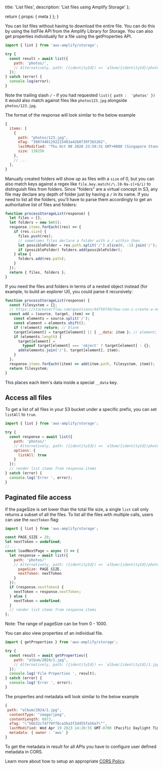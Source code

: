   title: 'List files',
  description: 'List files using Amplify Storage'
};

  return {
    props: {
      meta
    }
  };
}

<BlockSwitcher>
<Block name="List Files">
You can list files without having to download the entire file. You can do this by using the listFile API from the Amplify Library for Storage. You can also get properties individually for a file using the getProperties API.

```javascript
import { list } from 'aws-amplify/storage';

try {
  const result = await list({
    path: 'photos/',
    // Alternatively, path: ({identityId}) => `album/{identityId}/photos/`
  });
} catch (error) {
  console.log(error);
}
```

Note the trailing slash `/` - if you had requested `list({ path :  'photos' })` it would also match against files like `photos123.jpg` alongside `photos/123.jpg`.

The format of the response will look similar to the below example

```js
{
  items: [
    {
      path: "photos/123.jpg",
      eTag: "30074401292215403a42b0739f3b5262",
      lastModified: "Thu Oct 08 2020 23:59:31 GMT+0800 (Singapore Standard Time)",
      size: 138256
    },
    // ...
  ],
}
```

Manually created folders will show up as files with a `size` of 0, but you can also match keys against a regex like `file.key.match(/\.[0-9a-z]+$/i)` to distinguish files from folders. Since "folders" are a virtual concept in S3, any file may declare any depth of folder just by having a `/` in its name. If you need to list all the folders, you'll have to parse them accordingly to get an authoritative list of files and folders:

```js
function processStorageList(response) {
  let files = [];
  let folders = new Set();
  response.items.forEach((res) => {
    if (res.size) {
      files.push(res);
      // sometimes files declare a folder with a / within then
      let possibleFolder = res.path.split('/').slice(0, -1).join('/');
      if (possibleFolder) folders.add(possibleFolder);
    } else {
      folders.add(res.path);
    }
  });
  return { files, folders };
}
```

If you need the files and folders in terms of a nested object instead (for example, to build an explorer UI), you could parse it recursively:

```js
function processStorageList(response) {
  const filesystem = {};
  // https://stackoverflow.com/questions/44759750/how-can-i-create-a-nested-object-representation-of-a-folder-structure
  const add = (source, target, item) => {
    const elements = source.split('/');
    const element = elements.shift();
    if (!element) return; // blank
    target[element] = target[element] || { __data: item }; // element;
    if (elements.length) {
      target[element] =
        typeof target[element] === 'object' ? target[element] : {};
      add(elements.join('/'), target[element], item);
    }
  };
  response.items.forEach((item) => add(item.path, filesystem, item));
  return filesystem;
}
```

This places each item's data inside a special `__data` key.

## Access all files

To get a list of all files in your S3 bucket under a specific prefix, you can set `listAll` to `true`.

```javascript
import { list } from 'aws-amplify/storage';

try {
  const response = await list({
    path: 'photos/'
    // Alternatively, path: ({identityId}) => `album/{identityId}/photos/`
    options: {
      listAll: true
    }
  });
  // render list items from response.items
} catch (error) {
  console.log('Error ', error);
}
```

## Paginated file access

If the pageSize is set lower than the total file size, a single `list` call only returns a subset of all the files. To list all the files with multiple calls, users can use the `nextToken` flag:

```javascript
import { list } from 'aws-amplify/storage';

const PAGE_SIZE = 20;
let nextToken = undefined;
//...
const loadNextPage = async () => {
  let response = await list({
    path: 'photos/'
    // Alternatively, path: ({identityId}) => `album/{identityId}/photos/`
      pageSize: PAGE_SIZE,
      nextToken: nextToken
    }
  });
  if (response.nextToken) {
    nextToken = response.nextToken;
  } else {
    nextToken = undefined;
  }
  // render list items from response.items
};
```
<Callout>Note: The range of pageSize can be from 0 - 1000.</Callout>

</Block>
<Block name="Get File Properties">
You can also view properties of an individual file.

```javascript
import { getProperties } from 'aws-amplify/storage';

try {
  const result = await getProperties({
    path: "album/2024/1.jpg",
    // Alternatively, path: ({identityId}) => `album/{identityId}/1.jpg`
  });
  console.log('File Properties ', result);
} catch (error) {
  console.log('Error ', error);
}
```
The properties and metadata will look similar to the below example

```js
{
 path: "album/2024/1.jpg",
  contentType: "image/jpeg",
  contentLength: 6873,
  eTag: "\"56b32cf4779ff6ca3ba3f2d455fa56a7\"",
  lastModified: Wed Apr 19 2023 14:20:55 GMT-0700 (Pacific Daylight Time) {},
  metadata: { owner : 'aws' }
}
```

<Callout>
To get the metadata in result for all APIs you have to configure user defined metadata in CORS.

Learn more about how to setup an appropriate [CORS Policy](/[platform]/prev/build-a-backend/storage/set-up-storage/#amazon-s3-bucket-cors-policy-setup).

</Callout>
</Block>
</BlockSwitcher>

